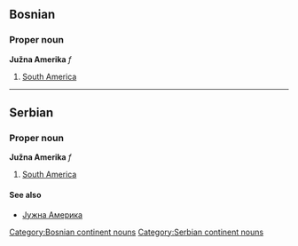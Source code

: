 ==Bosnian==
===Proper noun===
'''Južna Amerika''' ''f''
#[[South America]]
[[Category:Bosnian continent nouns]]
----
==Serbian==
===Proper noun===
'''Južna Amerika''' ''f''
#[[South America]]
====See also====
*[[Јужна Америка]]
[[Category:Serbian continent nouns]]